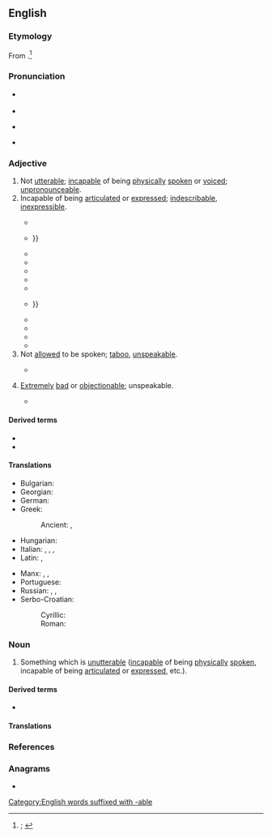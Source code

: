 ==English==
{{was wotd|2022|July|12}}

===Etymology===
{{root|en|ine-pro|*n̥-}}
From {{prefix|en|un|pos1={{glossary|prefix}} meaning ‘not’|utterable}}.<ref>{{R:OED Online|pos=adj.'' and ''n|id=219262|date=December 2021|nodot=1}}; {{R:Lexico|pos=adj}}</ref>

===Pronunciation===
* {{a|RP}} {{IPA|en|/(ˌ)ʌnˈʌt(ə)ɹəbl̩/|/(ˌ)ʌnˈʌtɹəbl̩/}}
* {{audio|en|LL-Q1860 (eng)-Vealhurl-unutterable.wav|Audio (Southern England)}}
* {{a|GA}} {{IPA|en|/ˌʌnˈʌtɚəb(ə)l/|[ˌʌnˈʌɾɚ.ɪ̈bl̩]}}
* {{hyphenation|en|un|ut|ter|a|ble}}

===Adjective===
{{en-adj}}

# Not [[utterable]]; [[incapable]] of being [[physically]] [[speak#Verb|spoken]] or [[voice#Verb|voiced]]; [[unpronounceable]].
# Incapable of being [[articulate#Verb|articulated]] or [[express#Verb|expressed]]; [[indescribable]], [[inexpressible]].
#: {{synonyms|en|ineffable|unspeakable|Thesaurus:indescribable}}
#: {{ux|en|'''unutterable''' anguish}}
#* {{RQ:Beaumont et al Thierry and Theodoret|scene=i|page=37|passage=[H]e is Sir / The moſt '''vnutterable''' covvard, that ere nature / Bleſt vvith hard ſhoulders, vvhich vvere only giuen him, / To the ruine of baſtinados.}}
#* {{RQ:Milton Paradise Lost|book=XI|lines=3–8|page=300|passage=Prevenient Grace deſcending had remov'd / The ſtonie from thir hearts, and made new fleſh / Regenerat grow inſtead, that ſighs now breath'd / '''Unutterable''', which the Spirit of prayer / Inſpir'd, and wing'd for Heav'n with ſpeedier flight / Then loudeſt Oratorie: {{...}}}}
#* {{RQ:Congreve Mourning Bride|page=47|passage=VVhat is to ſpeak? or vvherefore ſhould I ſpeak? / VVhat means theſe Tears, but Grief '''unutterable'''?}}
#* {{RQ:Thomson Summer|page=91|lines=1186–1188|passage=Still in harmonious intercourſe they liv'd / The rural day, and talk'd the flovving heart, / Or ſigh'd and look'd '''unutterable''' things.}}
#* {{RQ:Smollett Peregrine Pickle|chapter=Peregrine is Summoned to Attend His Uncle; is More and More Hated by His Own Mother; Appeals to His Father, whose Condecension is Defeated by the Dominion of His Wife|page=59|column=1|passage=[H]e was careſſed by all the people in the neighbourhood; who, while they admired his accompliſhments, could not help pitying his infatuated mother, for being deprived of that '''unutterable''' delight which any other parent would have enjoyed in the contemplation of ſuch an amiable ſon.}}
#* {{RQ:Goldsmith Vicar of Wakefield|volume=II|chapter=Offences are Easily Pardoned where There is Love at Bottom|pages=57–58|pageref=57|passage=[M]y heart dilated with '''unutterable''' happineſs, when, to my amazement, the houſe was burſting out in a blaze of fire, and every apperture was red with conflagration!}}
#* {{RQ:Austen Persuasion|volume=III|chapter=XII|page=264|passage=[I]n this manner, Anne walking by her side, and Charles attending to his wife, they set forward, treading back with feelings '''unutterable''', the ground, which so lately, so very lately, and so light of heart, they had passed along.}}
#* {{RQ:Byron Don Juan|canto=I|stanza=XC|page=48|passage=Young Juan wander'd by the glassy brooks / Thinking '''unutterable''' things; {{...}}}}
#* {{RQ:Dickens David Copperfield|chapter=Somebody Turns Up|page=179|passage=How often have I seen him, intent upon a match at marbles or pegtop, looking on with a face of '''unutterable''' interest, and hardly breathing at the critical times!}}
#* {{RQ:Melville White Jacket|chapter=The Last of the Jacket|page=456|passage=An '''unutterable''' nausea oppressed me; I was conscious of gasping; there seemed no breath in my body.}}
#* {{RQ:Ouida Moths|volume=II|chapter=XVII|page=242|passage=As she turned her face upon Madame de Sonnaz with '''unutterable''' scorn and indignation on it, the elder woman did that homage to her beauty which a rival renders so reluctantly, but which is truer testimony to its power than all a lover's praise.}}
#* {{quote-book|en|author=Martin Luther King Jr.|authorlink=Martin Luther King Jr.|title=Nobel Lecture by the Reverend Dr. Martin Luther King, Jr., Recipient of the 1964 Nobel Peace Prize, Oslo, Norway, December 11, 1964|location=New York, N.Y.|publisher=[[w:Harper (publisher)|Harper & Row]]|date=11 December 1964|year_published=1965|page=1|pageurl=https://archive.org/details/nobellecturebyre0000king/page/n10/mode/1up|oclc=78941|passage=Occasionally in life there are those moments of '''unutterable''' fulfillment which cannot be completely explained by those symbols called words. Their meanings can only be articulated by the inaudible language of the heart.}}
# Not [[allow]]ed to be spoken; [[taboo#Adjective|taboo]], [[unspeakable]].
#: {{synonyms|en|q1=rare|unsayable}}
#* {{RQ:Watts Horae Lyricae|poem=To the Memory of the Reverend Mr. [[w:Thomas Gouge|Tho[mas] Gouge]], who Died January 8. 1{{frac|699|700}}.|stanza=VI|page=253|passage=Hovv oft the humble Scholar came, / And to your Songs he rais'd his Ears / To learn the '''Unutterable''' Name, / To view the Eternal Baſe that bears / The Nevv Creations Frame.}}
# {{lb|en|figuratively}} [[extremely|Extremely]] [[bad#Adjective|bad]] or [[objectionable]]; unspeakable.
#* {{RQ:Doyle Challenger|page=531|passage=These '''unutterable''' people upon the telephone have already ruined my morning's work, so that a little more can hardly matter.}}

====Derived terms====
* {{l|en|unutterableness}}
* {{l|en|unutterably}}

====Translations====
{{trans-top-also|not utterable; incapable of being physically spoken or voiced|unpronounceable}}
{{trans-mid}}
{{trans-bottom}}

{{trans-top-also|incapable of being articulated or expressed|indescribable|inexpressible}}
* Bulgarian: {{t|bg|непроизносим}}
* Georgian: {{t|ka|გამოუთქმელი}}
* German: {{t+|de|unaussprechlich}}
* Greek:
*: Ancient: {{t|grc|ἀνεκλάλητος}}, {{t|grc|ἄρρητος}}
* Hungarian: {{t+|hu|kimondhatatlan}}
* Italian: {{t|it|improferibile}}, {{t|it|impronunciabile}}, {{t+|it|indicibile}}, {{t|it|infando}}
* Latin: {{t|la|ineffābilis}}, {{t|la|īnfandus}}
{{trans-mid}}
* Manx: {{t|gv|do-insh}}, {{t|gv|erskyn insh}}, {{t|gv|neufocklagh}}
* Portuguese: {{t+|pt|indizível}}
* Russian: {{t+|ru|неопису́емый}}, {{t+|ru|несказа́нно}}, {{t+|ru|невырази́мо}}
* Serbo-Croatian:
*: Cyrillic: {{t|sh|неизрѐцив}}
*: Roman: {{t+|sh|neizrèciv}}
{{trans-bottom}}

{{trans-top-also|not allowed to be spoken|taboo|unspeakable}}
{{trans-mid}}
{{trans-bottom}}

{{trans-top-also|extremely bad or objectionable|unspeakable}}
{{trans-mid}}
{{trans-bottom}}

===Noun===
{{en-noun}}

# Something which is [[unutterable#Verb|unutterable]] ([[incapable]] of being [[physically]] [[speak#Verb|spoken]], incapable of being [[articulate#Verb|articulated]] or [[express#Verb|expressed]], etc.).

====Derived terms====
* {{l|en|unutterables|pos=plural noun}}

====Translations====
{{trans-top|something which is unutterable}}
{{trans-mid}}
{{trans-bottom}}

===References===
<references/>

===Anagrams===
* {{anagrams|en|a=abeelnrttuu|enturbulate}}

[[Category:English words suffixed with -able]]